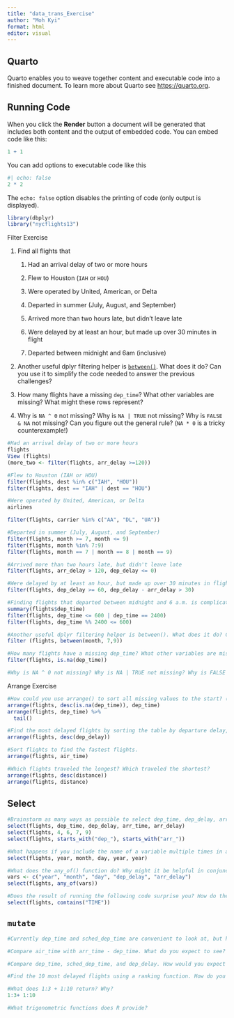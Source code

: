 ```yaml
---
title: "data_trans_Exercise"
author: "Moh Kyi"
format: html
editor: visual
---
```


## Quarto

Quarto enables you to weave together content and executable code into a finished document. To learn more about Quarto see <https://quarto.org>.

## Running Code

When you click the **Render** button a document will be generated that includes both content and the output of embedded code. You can embed code like this:

```r
1 + 1
```

You can add options to executable code like this

```r
#| echo: false
2 * 2
```

The `echo: false` option disables the printing of code (only output is displayed).

```r
library(dbplyr)
library("nycflights13")
```

Filter Exercise

1.  Find all flights that

    1.  Had an arrival delay of two or more hours

    2.  Flew to Houston (`IAH` or `HOU`)

    3.  Were operated by United, American, or Delta

    4.  Departed in summer (July, August, and September)

    5.  Arrived more than two hours late, but didn't leave late

    6.  Were delayed by at least an hour, but made up over 30 minutes in flight

    7.  Departed between midnight and 6am (inclusive)

2.  Another useful dplyr filtering helper is [`between()`](https://dplyr.tidyverse.org/reference/between.html). What does it do? Can you use it to simplify the code needed to answer the previous challenges?

3.  How many flights have a missing `dep_time`? What other variables are missing? What might these rows represent?

4.  Why is `NA ^ 0` not missing? Why is `NA | TRUE` not missing? Why is `FALSE & NA` not missing? Can you figure out the general rule? (`NA * 0` is a tricky counterexample!)

```r
#Had an arrival delay of two or more hours
flights
View (flights)
(more_two <- filter(flights, arr_delay >=120))
```

```r
#Flew to Houston (IAH or HOU)
filter(flights, dest %in% c("IAH", "HOU"))
filter(flights, dest == "IAH" | dest == "HOU")
```

```r
#Were operated by United, American, or Delta
airlines

filter(flights, carrier %in% c("AA", "DL", "UA"))
```

```r
#Departed in summer (July, August, and September)
filter(flights, month >= 7, month <= 9)
filter(flights, month %in% 7:9)
filter(flights, month == 7 | month == 8 | month == 9)
```

```r
#Arrived more than two hours late, but didn't leave late
filter(flights, arr_delay > 120, dep_delay <= 0)
```

```r
#Were delayed by at least an hour, but made up over 30 minutes in flight.
filter(flights, dep_delay >= 60, dep_delay - arr_delay > 30)
```

```r
#Finding flights that departed between midnight and 6 a.m. is complicated by the way in which times are represented in the data.
summary(flights$dep_time)
filter(flights, dep_time <= 600 | dep_time == 2400)
filter(flights, dep_time %% 2400 <= 600)
```

```r
#Another useful dplyr filtering helper is between(). What does it do? Can you use it to simplify the code needed to answer the previous challenges?
filter (flights, between(month, 7,9))
```

```r
#How many flights have a missing dep_time? What other variables are missing? What might these rows represent?
filter(flights, is.na(dep_time))
```

```r
#Why is NA ^ 0 not missing? Why is NA | TRUE not missing? Why is FALSE & NA not missing? Can you figure out the general rule? (NA * 0 is a tricky counterexample!)
```

Arrange Exercise

```r
#How could you use arrange() to sort all missing values to the start? (Hint: use is.na()).
arrange(flights, desc(is.na(dep_time)), dep_time)
arrange(flights, dep_time) %>%
  tail()

```

```r
#Find the most delayed flights by sorting the table by departure delay, dep_delay, in descending order.
arrange(flights, desc(dep_delay))
```

```r
#Sort flights to find the fastest flights.
arrange(flights, air_time)
```

```r
#Which flights traveled the longest? Which traveled the shortest?
arrange(flights, desc(distance))
arrange(flights, distance)
```

## Select 

```r
#Brainstorm as many ways as possible to select dep_time, dep_delay, arr_time, and arr_delay from flights.
select(flights, dep_time, dep_delay, arr_time, arr_delay)
select(flights, 4, 6, 7, 9)
select(flights, starts_with("dep_"), starts_with("arr_"))
```

```r
#What happens if you include the name of a variable multiple times in a select() call?
select(flights, year, month, day, year, year)
```

```r
#What does the any_of() function do? Why might it be helpful in conjunction with this vector?
vars <- c("year", "month", "day", "dep_delay", "arr_delay")
select(flights, any_of(vars))
```

```r
#Does the result of running the following code surprise you? How do the select helpers deal with case by default? How can you change that default?
select(flights, contains("TIME"))
```

## `mutate`

```r
#Currently dep_time and sched_dep_time are convenient to look at, but hard to compute with because they’re not really continuous numbers. Convert them to a more convenient representation of number of minutes since midnight.


```

```r
#Compare air_time with arr_time - dep_time. What do you expect to see? What do you see? What do you need to do to fix it?
```

```r
#Compare dep_time, sched_dep_time, and dep_delay. How would you expect those three numbers to be related?

```

```r
#Find the 10 most delayed flights using a ranking function. How do you want to handle ties? Carefully read the documentation for min_rank().
```

```r
#What does 1:3 + 1:10 return? Why?
1:3+ 1:10
```

```r
#What trigonometric functions does R provide?

```
